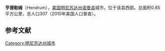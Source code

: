 {{Infobox settlement
|official_name            = 亨德勒姆
|settlement_type          = 城市
|nickname                 = 
|motto                    = 

<!-- Images -->
|image_skyline            = 
|imagesize                = 
|image_caption            = 
|image_flag               = 
|image_seal               = 

<!-- Maps -->
|image_map                = Norman_County_Minnesota_Incorporated_and_Unincorporated_areas_Hendrum_Highlighted.svg
|mapsize                  = 250px
|map_caption              = 所在位置
|image_map1               = 
|mapsize1                 = 
|map_caption1             = 

<!-- Location -->
|coordinates_region       = US-MN
|subdivision_type         = 国家
|subdivision_name         = {{USA}}
|subdivision_type1        = 州
|subdivision_name1        = 明尼苏达州
|subdivision_type2        = 县
|subdivision_name2        = 诺曼县
<!-- Government -->
|government_footnotes     = 
|government_type          = 
|leader_title             = 
|leader_name              = 
|leader_title1            = 
|leader_name1             = 
|established_title        = 
|established_date         = 

<!-- Area -->
|unit_pref                = Imperial
|area_footnotes           = 
|area_magnitude           = 
|area_total_km2           = 0.85
|area_land_km2            = 0.85
|area_water_km2           = 0
|area_total_sq_mi         = 0.33
|area_land_sq_mi          = 0.33
|area_water_sq_mi         = 0

<!-- Population -->
|population_as_of         = 2010年
|population_est           = 297
|pop_est_as_of            = 2012<ref name="2012 Pop Estimate">{{cite web|title=Population Estimates|url=http://www.census.gov/popest/data/cities/totals/2012/SUB-EST2012.html|publisher=[[United_States_Census_Bureau|United States Census Bureau]]|accessdate=2013-05-28|archive-url=https://www.webcitation.org/6HQu4Spqa?url=http://www.census.gov/popest/data/cities/totals/2012/SUB-EST2012.html|archive-date=2013-06-17|dead-url=yes}}</ref>
|population_footnotes     = 
|population_total         = 307
|population_density_km2   = 359.2
|population_density_sq_mi = 930.3

<!-- General information -->
|timezone                 = [[北美中部时区|北美中部时区(CST)]]
|utc_offset               = -6
|timezone_DST             = CDT
|utc_offset_DST           = -5
|elevation_footnotes      = 
|elevation_m              = 266
|elevation_ft             = 873
|latd = 47 |latm = 15 |lats = 51 |latNS = N
|longd = 96 |longm = 48 |longs = 38 |longEW = W

}}'''亨德勒姆'''（Hendrum），[[美国|美国]][[明尼苏达州|明尼苏达州]][[诺曼县|诺曼县]]城市，位于该县西部。总面积0.85平方公里，总人口307（2010年美国人口普查）。

==参考文献==
{{reflist}}

[[Category:明尼苏达州城市|Category:明尼苏达州城市]]